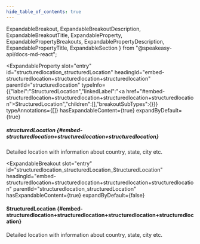 ```yaml
---
hide_table_of_contents: true
---
```

  ExpandableBreakout,
  ExpandableBreakoutDescription,
  ExpandableBreakoutTitle,
  ExpandableProperty,
  ExpandablePropertyBreakouts,
  ExpandablePropertyDescription,
  ExpandablePropertyTitle,
  ExpandableSection
} from "@speakeasy-api/docs-md-react";

<ExpandableSection>

<ExpandableProperty
  slot="entry"
  id="structuredlocation_structuredLocation"
  headingId="embed-structuredlocation+structuredlocation+structuredlocation"
  parentId="structuredlocation"
  typeInfo={{"label":"StructuredLocation","linkedLabel":"<a href=\"#embed-structuredlocation+structuredlocation+structuredlocation+structuredlocation\">StructuredLocation</a>","children":[],"breakoutSubTypes":{}}}
  typeAnnotations={[]}
  hasExpandableContent={true}
  expandByDefault={true}
>

<ExpandablePropertyTitle slot="title">

##### structuredLocation \{#embed-structuredlocation+structuredlocation+structuredlocation\}

</ExpandablePropertyTitle>

<ExpandablePropertyDescription slot="description">

Detailed location with information about country, state, city etc.

</ExpandablePropertyDescription>

<ExpandablePropertyBreakouts slot="breakouts">

<ExpandableBreakout
  slot="entry"
  id="structuredlocation_structuredLocation_StructuredLocation"
  headingId="embed-structuredlocation+structuredlocation+structuredlocation+structuredlocation"
  parentId="structuredlocation_structuredLocation"
  hasExpandableContent={true}
  expandByDefault={false}
>

<ExpandableBreakoutTitle slot="title">

#### StructuredLocation \{#embed-structuredlocation+structuredlocation+structuredlocation+structuredlocation\}

</ExpandableBreakoutTitle>

<ExpandableBreakoutDescription slot="description">

Detailed location with information about country, state, city etc.

</ExpandableBreakoutDescription>

</ExpandableBreakout>

</ExpandablePropertyBreakouts>

</ExpandableProperty>

</ExpandableSection>